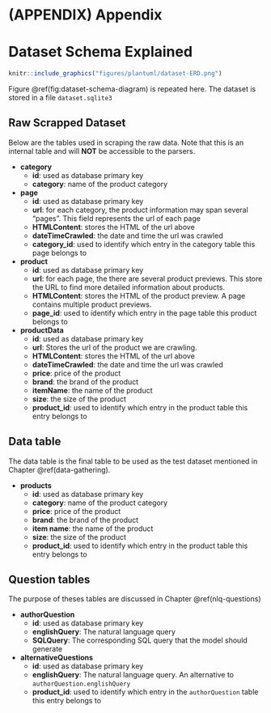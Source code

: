 \newpage

# (APPENDIX) Appendix {-}

# Dataset Schema Explained {#dataset-schema-explained}

```r
knitr::include_graphics("figures/plantuml/dataset-ERD.png")
```

Figure \@ref(fig:dataset-schema-diagram) is repeated here. The dataset is stored in a file `dataset.sqlite3` \newpage

## Raw Scrapped Dataset {#tables-raw-scrapped-data}

Below are the tables used in scraping the raw data. Note that this is an internal table and will **NOT** be accessible to the parsers.

- **category**
    - **id**: used as database primary key
    - **category**: name of the product category

- **page**
    - **id**: used as database primary key
    - **url**: for each category, the product information may span several "pages". This field represents the url of each page
    - **HTMLContent**: stores the HTML of the url above
    - **dateTimeCrawled**: the date and time the url was crawled
    - **category_id**: used to identify which entry in the category table this page belongs to

- **product**
    - **id**: used as database primary key
    - **url**: for each page, the there are several product previews. This store the URL to find more detailed information about products. 
    - **HTMLContent**: stores the HTML of the product preview. A page contains multiple product previews. 
    - **page_id**: used to identify which entry in the page table this product belongs to

- **productData**
    - **id**: used as database primary key
    - **url**: Stores the url of the product we are crawling. 
    - **HTMLContent**: stores the HTML of the url above
    - **dateTimeCrawled**: the date and time the url was crawled
    - **price**: price of the product
    - **brand**: the brand of the product
    - **itemName**: the name of the product
    - **size**: the size of the product
    - **product_id**: used to identify which entry in the product table this entry belongs to 

## Data table {#date-table}

The data table is the final table to be used as the test dataset mentioned in Chapter \@ref(data-gathering).

- **products**
    - **id**: used as database primary key
    - **category**: name of the product category
    - **price**: price of the product
    - **brand**: the brand of the product
    - **item name**: the name of the product
    - **size**: the size of the product
    - **product_id**: used to identify which entry in the product table this entry belongs to \newpage

## Question tables {#question-tables}

The purpose of theses tables are discussed in Chapter \@ref(nlq-questions)

- **authorQuestion**
    - **id**: used as database primary key
    - **englishQuery**: The natural language query
    - **SQLQuery**: The corresponding SQL query that the model should generate

- **alternativeQuestions**
    - **id**: used as database primary key
    - **englishQuery**: The natural language query. An alternative to `authorQuestion.englishQuery` 
    - **product_id**: used to identify which entry in the `authorQuestion` table this entry belongs to